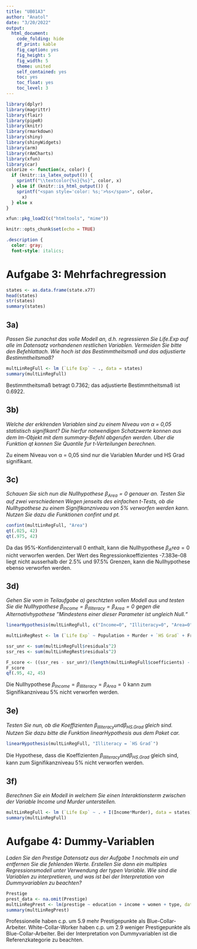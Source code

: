 ```yaml
---
title: "UB01A3"
author: "Anatol"
date: "3/20/2022"
output:
  html_document:
    code_folding: hide
    df_print: kable
    fig_caption: yes
    fig_height: 5
    fig_width: 5
    theme: united
    self_contained: yes
    toc: yes
    toc_float: yes
    toc_level: 3
---
```


```r
library(dplyr)
library(magrittr)
library(flair)
library(pipeR)
library(knitr)
library(rmarkdown)
library(shiny)
library(shinyWidgets)
library(arm)
library(rAmCharts)
library(xfun)
library(car)
colorize <- function(x, color) {
  if (knitr::is_latex_output()) {
    sprintf("\\textcolor{%s}{%s}", color, x)
  } else if (knitr::is_html_output()) {
    sprintf("<span style='color: %s;'>%s</span>", color, 
      x)
  } else x
}

xfun::pkg_load2(c("htmltools", "mime"))
```

```r
knitr::opts_chunk$set(echo = TRUE)
```

```css
.description {
  color: gray;
  font-style: italics;
```
# Aufgabe 3: Mehrfachregression  

```r
states <- as.data.frame(state.x77)
head(states)
str(states)
summary(states)

```


## 3a)
*Passen Sie zunachst das volle Modell an, d.h. regressieren Sie Life.Exp auf alle im Datensatz vorhandenen restlichen Variablen. Vermeiden Sie bitte den Befehlattach. Wie hoch ist das Bestimmtheitsmaß und das
adjustierte Bestimmtheitsmaß?*

```r
multLinRegFull <- lm (`Life Exp` ~ ., data = states)
summary(multLinRegFull)
```

Bestimmtheitsmaß betragt 0.7362; das adjustierte Bestimmtheitsmaß ist 0.6922.  

## 3b)
*Welche der erklrenden Variablen sind zu einem Niveau von α = 0,05 statistisch signiﬁkant? Die hierfur notwendigen Schatzwerte konnen aus dem lm-Objekt mit dem summary-Befehl abgerufen werden. Uber die
Funktion qt konnen Sie Quantile fur t-Verteilungen berechnen.*


Zu einem Niveau von α = 0,05 sind nur die Variablen Murder und HS Grad signifikant.

## 3c)

*Schauen Sie sich nun die Nullhypothese $β_{Area} = 0$ genauer an. Testen Sie auf zwei verschiedenen Wegen jenseits des einfachen t-Tests, ob die Nullhypothese zu einem Signiﬁkanzniveau von 5% verworfen werden kann. Nutzen Sie dazu die Funktionen confint und pt.*

```r
confint(multLinRegFull, "Area")
qt(.025, 42)
qt(.975, 42)
```
Da das 95%-Konfidenzintervall 0 enthalt, kann die Nullhypothese  $β_Area = 0$ nicht verworfen werden. Der Wert des Regressionkoeffizientes -7.383e-08 liegt nicht ausserhalb der 2.5% und 97.5% Grenzen, kann die Nullhypothese ebenso verworfen werden.

## 3d)

*Gehen Sie vom in Teilaufgabe a) geschtzten vollen Modell aus und testen Sie die Nullhypothese $β_{Income} = β_{Illiteracy} = β_{Area} = 0$ gegen die Alternativhypothese ”Mindestens einer dieser Parameter ist ungleich Null.“*

```r
linearHypothesis(multLinRegFull, c("Income=0", "Illiteracy=0", "Area=0"))

multLinRegRest <- lm (`Life Exp` ~ Population + Murder + `HS Grad` + Frost, data = states)

ssr_unr <- sum(multLinRegFull$residuals^2)
ssr_res <- sum(multLinRegRest$residuals^2)

F_score <- ((ssr_res - ssr_unr)/(length(multLinRegFull$coefficients) - length(multLinRegRest$coefficients)))/(ssr_unr/(nrow(states) - length(multLinRegFull$coefficients)))
F_score
qf(.95, 42, 45)

```
Die Nullhypothese $β_{Income} = β_{Illiteracy} = β_{Area} = 0$ kann zum Signifikanzniveau 5% nicht verworfen werden.

## 3e)

*Testen Sie nun, ob die Koeﬃzienten $β_{Illiteracy} und β_{HS.Grad}$ gleich sind. Nutzen Sie dazu bitte die Funktion linearHypothesis aus dem Paket car.*

```r
linearHypothesis(multLinRegFull, "Illiteracy = `HS Grad`")
```
Die Hypothese, dass die Koeﬃzienten $β_{Illiteracy} und β_{HS.Grad}$ gleich sind, kann zum Signifikanzniveau 5% nicht verworfen werden.

## 3f)

*Berechnen Sie ein Modell in welchem Sie einen Interaktionsterm zwischen der Variable Income und Murder unterstellen.*
```r
multLinRegFull <- lm (`Life Exp` ~ . + I(Income*Murder), data = states)
summary(multLinRegFull)
```

# Aufgabe 4: Dummy-Variablen

*Laden Sie den Prestige Datensatz aus der Aufgabe 1 nochmals ein und entfernen Sie die fehlenden Werte. Erstellen Sie dann ein multiples Regressionsmodell unter Verwendung der typen Variable. Wie sind die Variablen zu interpretieren, und was ist bei der Interpretation von Dummyvariablen zu beachten?*

```r
Prestige
prest_data <- na.omit(Prestige)
multLinRegPrest <- lm(prestige ~ education + income + women + type, data = prest_data)
summary(multLinRegPrest)
```
Professionelle haben c.p. um 5.9 mehr Prestigepunkte als Blue-Collar-Arbeiter. White-Collar-Worker haben c.p. um 2.9 weniger Prestigepunkte als Blue-Collar-Arbeiter. Bei der Interpretation von Dummyvariablen ist die Referenzkategorie zu beachten.




